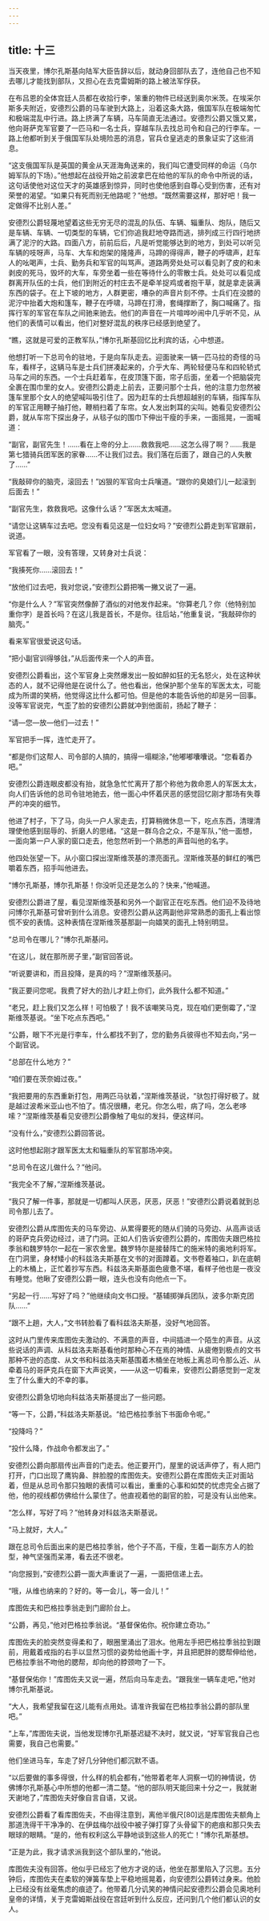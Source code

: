 ```yaml
---
---
---
```

title: 十三
---




当天夜里，博尔孔斯基向陆军大臣告辞以后，就动身回部队去了，连他自己也不知去哪儿才能找到部队，又担心在去克雷姆斯的路上被法军俘获。

在布吕恩的全体宫廷人员都在收拾行李，笨重的物件已经送到奥尔米茨。在埃采尔斯多夫附近，安德烈公爵的马车驶到大路上，沿着这条大路，俄国军队在极端匆忙和极端混乱中行进。路上挤满了车辆，马车简直无法通过。安德烈公爵又饿又累，他向哥萨克军官要了一匹马和一名士兵，穿越车队去找总司令和自己的行李车。一路上他都听到关于俄国军队处境险恶的消息，官兵仓皇逃走的景象证实了这些消息。

“这支俄国军队是英国的黄金从天涯海角送来的，我们叫它遭受同样的命运（乌尔姆军队的下场）。”他想起在战役开始之前波拿巴在给他的军队的命令中所说的话，这句话使他对这位天才的英雄感到惊异，同时也使他感到自尊心受到伤害，还有对荣誉的渴望。“如果只有死而别无他路呢？”他想。“既然需要这样，那好吧！我一定做得不比别人差。”

安德烈公爵轻蔑地望着这些无穷无尽的混乱的队伍、车辆、辎重队、炮队，随后又是车辆、车辆、一切类型的车辆，它们你追我赶地夺路而逃，排列成三行四行地挤满了泥泞的大路。四面八方，前前后后，凡是听觉能够达到的地方，到处可以听见车辆的吱呀声，马车、大车和炮架的隆隆声，马蹄的得得声，鞭子的呼啸声，赶车人的吆喝声，士兵、勤务兵和军官的叫骂声。道路两旁处处可以看见剥了皮的和未剥皮的死马，毁坏的大车，车旁坐着一些在等待什么的零散士兵。处处可以看见成群离开队伍的士兵，他们到附近的村庄去不是牵羊捉鸡或者抱干草，就是拿走装满东西的袋子。在上下坡的地方，人群更密，嘈杂的声音片刻不停。士兵们在没膝的泥泞中抬着大炮和篷车，鞭子在呼啸，马蹄在打滑，套绳撑断了，胸口喊痛了。指挥行军的军官在车队之间驰来驰去。他们的声音在一片喧哗吵闹中几乎听不见，从他们的表情可以看出，他们对整好混乱的秩序已经感到绝望了。

“瞧，这就是可爱的正教军队，”博尔孔斯基回忆比利宾的话，心中想道。

他想打听一下总司令的驻地，于是向车队走去。迎面驶来一辆一匹马拉的奇怪的马车，看样子，这辆马车是士兵们拼凑起来的，介乎大车、两轮轻便马车和四轮轿式马车之间的东西。一个士兵赶着车，在皮顶篷下面，帘子后面，坐着一个把脑袋完全裹在围巾里的女人。安德烈公爵走上前去，正要问那个士兵，他的注意力忽然被篷车里那个女人的绝望喊叫吸引住了。因为赶车的士兵想超越别的车辆，指挥车队的军官正用鞭子抽打他，鞭梢扫着了车帘。女人发出刺耳的尖叫。她看见安德烈公爵，就从车帘下探出身子，从毯子似的围巾下伸出干瘦的手来，一面摇晃，一面喊道：

“副官，副官先生！……看在上帝的分上……救救我吧……这怎么得了啊？……我是第七猎骑兵团军医的家眷……不让我们过去。我们落在后面了，跟自己的人失散了……”

“我敲碎你的脑壳，滚回去！”凶狠的军官向士兵嚷道。“跟你的臭娘们儿一起滚到后面去！”

“副官先生，救救我吧。这像什么话？”军医太太喊道。

“请您让这辆车过去吧。您没有看见这是一位妇女吗？”安德烈公爵走到军官跟前，说道。

军官看了一眼，没有答理，又转身对士兵说：

“我揍死你……滚回去！”

“放他们过去吧，我对您说，”安德烈公爵把嘴一撇又说了一遍。

“你是什么人？”军官突然像醉了酒似的对他发作起来。“你算老几？你（他特别加重你字）是首长吗？在这儿我是首长，不是你。往后站，”他重复说，“我敲碎你的脑壳。”

看来军官很爱说这句话。

“把小副官训得够戗，”从后面传来一个人的声音。

安德烈公爵看出，这个军官身上突然爆发出一股如醉如狂的无名怒火，处在这种状态的人，就不记得他是在说什么了。他也看出，他保护那个坐车的军医太太，可能成为所谓的笑柄，他觉得这比什么都可怕。但是他的本能告诉他的却是另一回事。没等军官说完，气歪了脸的安德烈公爵就冲到他面前，扬起了鞭子：

“请—您—放—他们—过去！”

军官把手一挥，连忙走开了。

“都是你们这帮人、司令部的人搞的，搞得一塌糊涂，”他嘟嘟囔囔说。“您看着办吧。”

安德烈公爵连眼皮都没有抬，就急急忙忙离开了那个称他为救命恩人的军医太太，向人们告诉他的总司令驻地驰去，他一面心中怀着厌恶的感觉回忆刚才那场有失尊严的冲突的细节。

他进了村子，下了马，向头一户人家走去，打算稍微休息一下，吃点东西，清理清理使他感到屈辱的、折磨人的思绪。“这是一群乌合之众，不是军队，”他一面想，一面向第一户人家的窗口走去，他忽然听到一个熟悉的声音叫他的名字。

他四处张望一下。从小窗口探出涅斯维茨基的漂亮面孔。涅斯维茨基的鲜红的嘴巴嚼着东西，招手叫他进去。

“博尔孔斯基，博尔孔斯基！你没听见还是怎么的？快来，”他喊道。

安德烈公爵进了屋，看见涅斯维茨基和另外一个副官正在吃东西。他们迫不及待地问博尔孔斯基可曾听到什么消息。安德烈公爵从这两副他非常熟悉的面孔上看出惊慌不安的表情。这种表情在涅斯维茨基那副一向嬉笑的面孔上特别明显。

“总司令在哪儿？”博尔孔斯基问。

“在这儿，就在那所房子里，”副官回答说。

“听说要讲和，而且投降，是真的吗？”涅斯维茨基问。

“我正要问您呢。我费了好大的劲儿才赶上你们，此外我什么都不知道。”

“老兄，赶上我们又怎么样！可怕极了！我不该嘲笑马克，现在咱们更倒霉了，”涅斯维茨基说。“坐下吃点东西吧。”

“公爵，眼下不光是行李车，什么都找不到了，您的勤务兵彼得也不知去向，”另一个副官说。

“总部在什么地方？”

“咱们要在茨奈姆过夜。”

“我把要用的东西重新打包，用两匹马驮着，”涅斯维茨基说，“驮包打得好极了。就是越过波希米亚山也不怕了。情况很糟，老兄。你怎么啦，病了吗，怎么老哆嗦？”涅斯维茨基看见安德烈公爵像触了电似的发抖，便这样问。

“没有什么，”安德烈公爵回答说。

这时他想起刚才跟军医太太和辎重队的军官那场冲突。

“总司令在这儿做什么？”他问。

“我完全不了解，”涅斯维茨基说。

“我只了解一件事，那就是一切都叫人厌恶，厌恶，厌恶！”安德烈公爵说着就到总司令那儿去了。

安德烈公爵从库图佐夫的马车旁边、从累得要死的随从们骑的马旁边、从高声谈话的哥萨克兵旁边经过，进了门洞。正如人们告诉安德烈公爵的，库图佐夫跟巴格拉季翁和魏罗特尔一起在一家农舍里。魏罗特尔是接替阵亡的施米特的奥地利将军。在门洞里，身材矮小的科兹洛夫斯基在文书的对面蹲着。文书卷着袖口，趴在底朝上的木桶上，正忙着抄写东西。科兹洛夫斯基面色疲惫不堪，看样子他也是一夜没有睡觉。他瞅了安德烈公爵一眼，连头也没有向他点一下。

“另起一行……写好了吗？”他继续向文书口授。“基辅掷弹兵团队，波多尔斯克团队……”

“跟不上趟，大人，”文书转脸看了看科兹洛夫斯基，没好气地回答。

这时从门里传来库图佐夫激动的、不满意的声音，中间插进一个陌生的声音。从这些说话的声调、从科兹洛夫斯基看他时那种心不在焉的神情、从疲倦到极点的文书那种不逊的态度、从文书和科兹洛夫斯基围着木桶坐在地板上离总司令那么近、从牵着马的哥萨克兵在窗下大声说笑，——从这一切看来，安德烈公爵感觉到一定发生了什么重大的不幸的事。

安德烈公爵急切地向科兹洛夫斯基提出了一些问题。

“等一下，公爵，”科兹洛夫斯基说。“给巴格拉季翁下书面命令呢。”

“投降吗？”

“投什么降，作战命令都发出了。”

安德烈公爵向那扇传出声音的门走去。他正要开门，屋里的说话声停了，有人把门打开，门口出现了鹰钩鼻、胖脸膛的库图佐夫。安德烈公爵在库图佐夫正对面站着，但是从总司令那只独眼的表情可以看出，重重的心事和如焚的忧虑完全占据了他，他的视线都仿佛给什么蒙住了。他直视着他的副官的脸，可是没有认出他来。

“怎么样，写好了吗？”他转身对科兹洛夫斯基说。

“马上就好，大人。”

跟在总司令后面出来的是巴格拉季翁，他个子不高，干瘦，生着一副东方人的脸型，神气坚强而呆滞，看去还不很老。

“向您报到，”安德烈公爵一面大声重说了一遍，一面把信递上去。

“哦，从维也纳来的？好的。等一会儿，等一会儿！”

库图佐夫和巴格拉季翁走到门廊阶台上。

“公爵，再见，”他对巴格拉季翁说。“基督保佑你。祝你建立奇功。”

库图佐夫的脸突然变得柔和了，眼圈里涌出了泪水。他用左手把巴格拉季翁拉到跟前，用戴着戒指的右手以显然习惯的姿势给他画十字，并且把肥胖的腮帮伸给他，巴格拉季翁不吻他的腮帮，却向他的脖颈吻了一下。

“基督保佑你！”库图佐夫又说一遍，然后向马车走去。“跟我坐一辆车走吧，”他对博尔孔斯基说。

“大人，我希望我留在这儿能有点用处。请准许我留在巴格拉季翁公爵的部队里吧。”

“上车，”库图佐夫说，当他发现博尔孔斯基迟疑不决时，就又说，“好军官我自己也需要，我自己也需要。”

他们坐进马车，车走了好几分钟他们都沉默不语。

“以后要做的事多得很，什么样的机会都有，”他带着老年人洞察一切的神情说，仿佛博尔孔斯基心中所想的他都一清二楚。“他的部队明天能回来十分之一，我就谢天谢地了，”库图佐夫好像自言自语，又说。

安德烈公爵看了看库图佐夫，不由得注意到，离他半俄尺[80]远是库图佐夫额角上那道洗得干干净净的、在伊兹梅尔战役中被子弹打穿了头骨留下的疤痕和那只失去眼球的眼睛。“是的，他有权利这么平静地谈到这些人的死亡！”博尔孔斯基想。

“正是为此，我才请求派我到这个部队里的，”他说。

库图佐夫没有回答。他似乎已经忘了他方才说的话，他坐在那里陷入了沉思。五分钟后，库图佐夫在柔软的弹簧车垫上平稳地摇晃着，向安德烈公爵转过身来。他脸上已经没有丝毫焦虑的痕迹了。他带着几分讥笑的神情问起安德烈公爵会见奥地利皇帝的详情，关于克雷姆斯战役在宫廷听到什么反应，还问到几个他们都认识的女人。